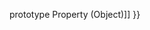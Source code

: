{{Page_Title}}
{{Flags}}
{{Summary_Section|Determines whether a specified property is enumerable.

}}
{{JS_Syntax|Formats={{JS_Syntax_Format
|Format= object. propertyIsEnumerable( proName )}}
|Values={{JS_Syntax_Parameter
|Name=object
|Required=Required
|Description=Instance of an object.}}{{JS_Syntax_Parameter
|Name=proName
|Required=Required
|Description=String value of a property name.}}
}}
{{Remarks_Section
|Remarks=The '''propertyIsEnumerable''' method returns true if proName exists in object and can be enumerated using a For loop. The '''propertyIsEnumerable''' method returns false if object does not have a property of the specified name or if the specified property is not enumerable. Typically, predefined properties are not enumerable, but user-defined properties are always enumerable.

The '''propertyIsEnumerable''' method does not consider objects in the prototype chain.
}}
{{Examples_Section
|Not_required=No
|Examples={{Single_Example
|Language=JavaScript
|Code= var a = new Array("apple", "banana", "cactus");
 document.write(a.propertyIsEnumerable(1));
 
 // Output: true
}}}}
{{See_Also_Section
|Manual_links=* [[javascript/Object/prototype{{!}}prototype Property (Object)]]
}}
{{Topics | JS Basic}}

{{External_Attribution
|Is_CC-BY-SA=No
|Sources=MSDN
|MDN_link=
|MSDN_link=http://msdn.microsoft.com/en-us/library/ie/adebfyya(v=vs.94).aspx
|HTML5Rocks_link=
}}
